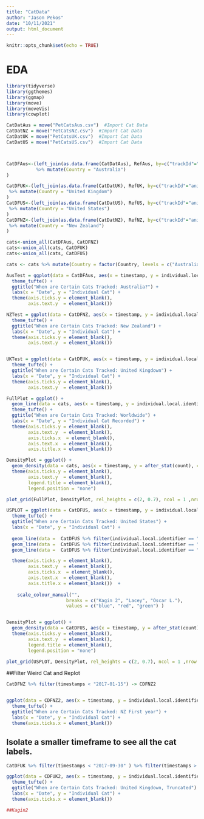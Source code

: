 ```yaml
---
title: "CatData"
author: "Jason Pekos"
date: "10/11/2021"
output: html_document
---
```


```r
knitr::opts_chunk$set(echo = TRUE)
```

# EDA

```r
library(tidyverse)
library(ggthemes)
library(ggmap)
library(move)
library(moveVis)
library(cowplot)

CatDatAus = move("PetCatsAus.csv")  #Import Cat Data
CatDatNZ = move("PetCatsNZ.csv")  #Import Cat Data
CatDatUK = move("PetCatsUK.csv")  #Import Cat Data
CatDatUS = move("PetCatsUS.csv")  #Import Cat Data



CatDFAus<-(left_join(as.data.frame(CatDatAus), RefAus, by=c("trackId"="animal.id"))
           %>% mutate(Country = "Australia")
)

CatDFUK<-(left_join(as.data.frame(CatDatUK), RefUK, by=c("trackId"="animal.id"))
 %>% mutate(Country = "United Kingdom")
)
CatDFUS<-(left_join(as.data.frame(CatDatUS), RefUS, by=c("trackId"="animal.id"))
 %>% mutate(Country = "United States")
)
CatDFNZ<-(left_join(as.data.frame(CatDatNZ), RefNZ, by=c("trackId"="animal.id"))
 %>% mutate(Country = "New Zealand")
)

```

```r
cats<-union_all(CatDFAus, CatDFNZ)
cats<-union_all(cats, CatDFUK)
cats<-union_all(cats, CatDFUS)

cats <- cats %>% mutate(Country = factor(Country, levels = c("Australia", "New Zealand", "United Kingdom", "United States"))) %>%  arrange(desc(Country))

AusTest = ggplot(data = CatDFAus, aes(x = timestamp, y = individual.local.identifier)) + geom_line() +
  theme_tufte() +
  ggtitle("When are Certain Cats Tracked: Australia?") +
  labs(x = "Date", y = "Individual Cat") +
  theme(axis.ticks.y = element_blank(), 
        axis.text.y  = element_blank())

NZTest = ggplot(data = CatDFNZ, aes(x = timestamp, y = individual.local.identifier)) + geom_line() +
  theme_tufte() +
  ggtitle("When are Certain Cats Tracked: New Zealand") +
  labs(x = "Date", y = "Individual Cat") +
  theme(axis.ticks.y = element_blank(), 
        axis.text.y  = element_blank())


UKTest = ggplot(data = CatDFUK, aes(x = timestamp, y = individual.local.identifier)) + geom_line() +
  theme_tufte() +
  ggtitle("When are Certain Cats Tracked: United Kingdown") +
  labs(x = "Date", y = "Individual Cat") +
  theme(axis.ticks.y = element_blank(), 
        axis.text.y  = element_blank())

FullPlot = ggplot() +
  geom_line(data = cats, aes(x = timestamp, y = individual.local.identifier, color = Country)) +     
  theme_tufte() +
  ggtitle("When are Certain Cats Tracked: Worldwide") +
  labs(x = "Date", y = "Individual Cat Recorded") +
  theme(axis.ticks.y = element_blank(), 
        axis.text.y  = element_blank(),
        axis.ticks.x  = element_blank(),
        axis.text.x  = element_blank(),
        axis.title.x = element_blank()) 

DensityPlot = ggplot() +
  geom_density(data = cats, aes(x = timestamp, y = after_stat(count), color = Country, fill = Country), inherit.aes = FALSE)  + theme_tufte() +
  theme(axis.ticks.y = element_blank(), 
        axis.text.y  = element_blank(),
        legend.title = element_blank(),
        legend.position = "none") 

plot_grid(FullPlot, DensityPlot, rel_heights = c(2, 0.7), ncol = 1 ,nrow = 2, align = "v")


```




```r

USPLOT = ggplot(data = CatDFUS, aes(x = timestamp, y = individual.local.identifier)) + geom_line() +
  theme_tufte() +
  ggtitle("When are Certain Cats Tracked: United States") +
  labs(x = "Date", y = "Individual Cat") +
  
  geom_line(data =  CatDFUS %>% filter(individual.local.identifier == "Kagin2" ), aes(color = "Kagin 2"))+
  geom_line(data =  CatDFUS %>% filter(individual.local.identifier == "Lacey" ), aes(color = "Lacey"))+
  geom_line(data =  CatDFUS %>% filter(individual.local.identifier == "Oscar.L" ), aes(color = "Oscar L."))+

  theme(axis.ticks.y = element_blank(), 
        axis.text.y  = element_blank(),
        axis.ticks.x  = element_blank(),
        axis.text.x  = element_blank(),
        axis.title.x = element_blank())  + 
  
    scale_colour_manual("", 
                      breaks = c("Kagin 2", "Lacey", "Oscar L."),
                      values = c("blue", "red", "green") )


DensityPlot = ggplot() +
  geom_density(data = CatDFUS, aes(x = timestamp, y = after_stat(count)), inherit.aes = FALSE)  + theme_tufte() +
  theme(axis.ticks.y = element_blank(), 
        axis.text.y  = element_blank(),
        legend.title = element_blank(),
        legend.position = "none") 

plot_grid(USPLOT, DensityPlot, rel_heights = c(2, 0.7), ncol = 1 ,nrow = 2, align = "v")

```



##Filter Weird Cat and Replot


```r

CatDFNZ %>% filter(timestamps < "2017-01-15") -> CDFNZ2


ggplot(data = CDFNZ2, aes(x = timestamp, y = individual.local.identifier)) + geom_line() +
  theme_tufte() +
  ggtitle("When are Certain Cats Tracked: NZ First year") +
  labs(x = "Date", y = "Individual Cat") +
  theme(axis.ticks.x = element_blank())


```

## Isolate a smaller timeframe to see all the cat labels.

```r
CatDFUK %>% filter(timestamps < "2017-09-30" ) %>% filter(timestamps > "2017-09-20")  ->CDFUK2

ggplot(data = CDFUK2, aes(x = timestamp, y = individual.local.identifier)) + geom_line() +
  theme_tufte() +
  ggtitle("When are Certain Cats Tracked: United Kingdown, Truncated") +
  labs(x = "Date", y = "Individual Cat") +
  theme(axis.ticks.x = element_blank())

##Kagin2
```

```r


```

